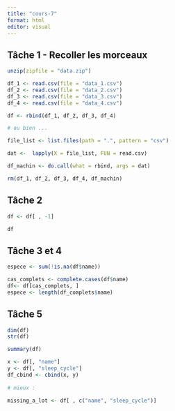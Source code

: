 ```yaml
---
title: "cours-7"
format: html
editor: visual
---
```


## Tâche 1 - Recoller les morceaux

```r
unzip(zipfile = "data.zip")

df_1 <- read.csv(file = "data_1.csv")
df_2 <- read.csv(file = "data_2.csv")
df_3 <- read.csv(file = "data_3.csv")
df_4 <- read.csv(file = "data_4.csv")

df <- rbind(df_1, df_2, df_3, df_4)

# ou bien ... 

file_list <- list.files(path = ".", pattern = "csv")

dat <-  lapply(X = file_list, FUN = read.csv)

df_machin <- do.call(what = rbind, args = dat)

rm(df_1, df_2, df_3, df_4, df_machin)
```

## Tâche 2

```r

df <- df[ , -1]

df 
```

## Tâche 3 et 4

```r

espece <- sum(!is.na(df$name))

cas_complets <- complete.cases(df$name)
df<- df[cas_complets, ]
espece <- length(df_complets$name)

```

## Tâche 5

```r

dim(df)
str(df)

summary(df)

x <- df[, "name"]
y <- df[, "sleep_cycle"]
df_cbind <- cbind(x, y)
 
# mieux : 

missing_a_lot <- df[ , c("name", "sleep_cycle")]
```

